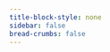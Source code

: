 ```yaml
---
title-block-style: none
sidebar: false
bread-crumbs: false
---
```


::: {.column-screen}

<script type="module" src="https://unpkg.com/rapidoc/dist/rapidoc-min.js"></script>

<rapi-doc 
    spec-url="https://api.prod.validmind.ai/vm/api/v1/swagger.json"
    server-url="https://api.prod.validmind.ai/vm/api/v1/"
    default-api-server="https://api.prod.validmind.ai/vm/api/v1/"
    show-header="false"
    theme="light"
    load-fonts="true"
    regular-font="Inter"
    mono-font="'Consolas' monospace"
    font-size="largest"
    primary-color="#196972"
    bg-color="#ffffff"
    nav-bg-color="#ffffff" 
    nav-text-color="#585F60" 
    nav-hover-bg-color="#ffffff" 
    nav-hover-text-color="#de257e"
    nav-accent-color="#de257e" 
    nav-accent-text-color="#de257e"
    show-method-in-nav-bar="as-plain-text"
    show-components="false"
    use-path-in-nav-bar="true"
    allow-authentication="true"
    allow-server-selection="false"
    persist-auth="true"
    allow-try="true"
    show-curl-before-try="true"
    allow-search="true"
    allow-advanced-search="true"
    fill-request-fields-with-example="true">
</rapi-doc>

:::